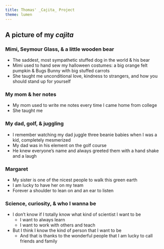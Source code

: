 ```yaml
---
title: Thomas' _Cajita_ Project
theme: lumen
---
```


## A picture of my _cajita_


### Mimi, Seymour Glass, & a little wooden bear
  - The saddest, most sympathetic stuffed dog in the world & his bear
  - Mimi used to hand sew my halloween costumes: a big orange felt pumpkin & Bugs Bunny with big stuffed carrots
  - She taught me unconditional love, kindness to strangers, and how you should stand up for yourself
    
### My mom & her notes
  - My mom used to write me notes every time I came home from college
  - She taught me 

### My dad, golf, & juggling
  - I remember watching my dad juggle three beanie babies when I was a kid, completely mesmerized
  - My dad was in his element on the golf course
  - He knew everyone's name and always greeted them with a hand shake and a laugh

### Margaret 
  - My sister is one of the nicest people to walk this green earth
  - I am lucky to have her on my team
  - Forever a shoulder to lean on and an ear to listen

### Science, curiosity, & who I wanna be
  - I don't know if I totally know what kind of scientist I want to be
    - I want to always learn
    - I want to work with others and teach
  - But I think I know the kind of person that I want to be
    - And that is thanks to the wonderful people that I am lucky to call friends and family
  
  